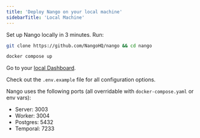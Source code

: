 ```yaml
---
title: 'Deploy Nango on your local machine'
sidebarTitle: 'Local Machine'
---
```


Set up Nango locally in 3 minutes. Run: 
```bash
git clone https://github.com/NangoHQ/nango && cd nango
```
```bash
docker compose up
```

Go to your [local Dashboard](http://localhost:3003).

Check out the `.env.example` file for all configuration options. 

Nango uses the following ports (all overridable with `docker-compose.yaml` or env vars): 
- Server: 3003
- Worker: 3004
- Postgres: 5432
- Temporal: 7233
